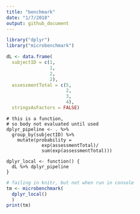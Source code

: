 ```yaml
---
title: "benchmark"
date: "1/7/2018"
output: github_document
---
```


```r
library("dplyr")
library("microbenchmark")
```


```r
dL <- data.frame(
  subjectID = c(1,                   
                1,
                2,                   
                2),
  assessmentTotal = c(5,                 
                      2,
                      3,                  
                      4),
  stringsAsFactors = FALSE)
```


```query
# this is a function, 
# so body not evaluated until used
dplyr_pipeline <- . %>%
  group_by(subjectID) %>%
    mutate(probability =
             exp(assessmentTotal)/
             sum(exp(assessmentTotal)))
  
dplyr_local <- function() {
  dL %>% dplyr_pipeline
}
```

```r
# failing in knitr, but not when run in console
tm <- microbenchmark(
  dplyr_local() 
  )
print(tm)
```



